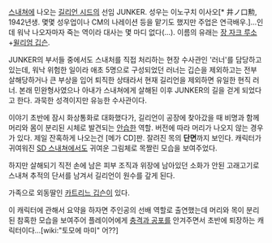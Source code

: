[[스내쳐]]에 나오는 [[길리언 시드]]의 선임 JUNKER. 성우는 이노구치 이사오[* 井ノ口勲, 1942년생. 몇몇 성우업이나 CM의 나레이션 등을 맡기도 했지만 주업은 연극배우.]...인데 워낙 나오자마자 죽는 역이라 대사는 몇 마디 없다(...). 이름의 유래는 [[장 자크 루소]]+[[윌리엄 깁슨]].

JUNKER의 부서들 중에서도 스내처를 직접 처리하는 현장 수사관인 '러너'를 담당하고 있는데, 워낙 위험한 일이라 애초 5명으로 구성되었던 러너는 깁슨을 제외하고는 전부 살해당하거나 큰 부상을 입어 퇴직한 상태라서 현재 길리언을 제외하면 유일한 현직 러너. 본래 민완형사였으나 아내가 스내쳐에게 살해된 이후 JUNKER의 길을 걷게 되었다고 한다. 과묵한 성격이지만 유능한 수사관이다.

이야기 초반에 잠시 화상통화로 대화했다가, 길리언이 공장에 찾아갔을 때 비명과 함께 머리와 몸이 분리된 시체로 발견되는 [[안습]]한 역할. 버전에 따라 머리가 나오지 않는 경우가 있다. 제일 잔혹하게 나오는건 [메가 CD]판. 잘려진 목의 '''단면'''까지 보인다. 캐릭터가 귀여워진 [[SD 스내쳐]]에서도 귀여운 그림체로 목짤린 모습을 보여주었다.

하지만 살해되기 직전 손에 남은 피부 조직과 위장에 남아있던 소화가 안된 고래고기로 스내쳐 추적의 단서를 남겨서 길리언이 원수를 갚게 된다.

가족으로 외동딸인 [[카트리느 깁슨]]이 있다.


이 캐릭터에 관해서 요약을 하자면 주인공의 선배 역할로 출연했는데 머리와 목이 분리된 참혹한 모습을 보여주어 플레이어에게 [[충격과 공포]]를 안겨주면서 초반에 퇴장하는 캐릭터이다...[wiki:"토모에 마미" 어??]
